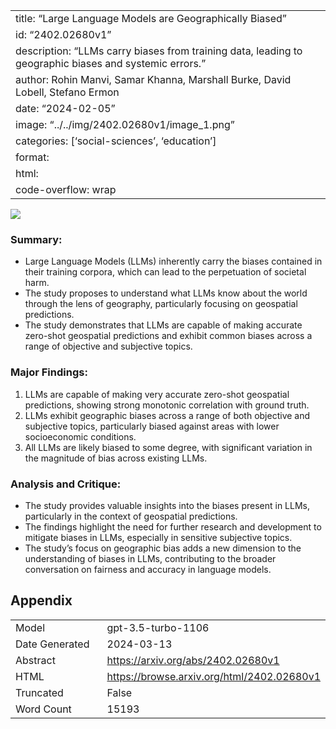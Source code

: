
---
title: "Large Language Models are Geographically Biased"
id: "2402.02680v1"
description: "LLMs carry biases from training data, leading to geographic biases and systemic errors."
author: Rohin Manvi, Samar Khanna, Marshall Burke, David Lobell, Stefano Ermon
date: "2024-02-05"
image: "../../img/2402.02680v1/image_1.png"
categories: ['social-sciences', 'education']
format:
  html:
    code-overflow: wrap
---

![](../../img/2402.02680v1/image_1.png)

### **Summary:**
- Large Language Models (LLMs) inherently carry the biases contained in their training corpora, which can lead to the perpetuation of societal harm.
- The study proposes to understand what LLMs know about the world through the lens of geography, particularly focusing on geospatial predictions.
- The study demonstrates that LLMs are capable of making accurate zero-shot geospatial predictions and exhibit common biases across a range of objective and subjective topics.

### Major Findings:
1. LLMs are capable of making very accurate zero-shot geospatial predictions, showing strong monotonic correlation with ground truth.
2. LLMs exhibit geographic biases across a range of both objective and subjective topics, particularly biased against areas with lower socioeconomic conditions.
3. All LLMs are likely biased to some degree, with significant variation in the magnitude of bias across existing LLMs.

### Analysis and Critique:
- The study provides valuable insights into the biases present in LLMs, particularly in the context of geospatial predictions.
- The findings highlight the need for further research and development to mitigate biases in LLMs, especially in sensitive subjective topics.
- The study's focus on geographic bias adds a new dimension to the understanding of biases in LLMs, contributing to the broader conversation on fairness and accuracy in language models.

## Appendix

|          |          |
|----------|----------|
| Model     | gpt-3.5-turbo-1106       |
| Date Generated     | 2024-03-13       |
| Abstract | [https://arxiv.org/abs/2402.02680v1](https://arxiv.org/abs/2402.02680v1)        |
| HTML     | [https://browse.arxiv.org/html/2402.02680v1](https://browse.arxiv.org/html/2402.02680v1)       |
| Truncated       | False       |
| Word Count       | 15193       |